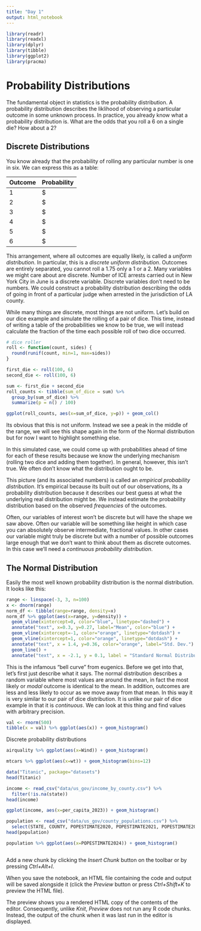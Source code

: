 ```yaml
---
title: "Day 1"
output: html_notebook
---
```



```r
library(readr)
library(readxl)
library(dplyr)
library(tibble)
library(ggplot2)
library(pracma)
```


# Probability Distributions

The fundamental object in statistics is the probability distribution. A probability distribution describes the liklihood of observing a particular outcome in some unknown process. In practice, you already know what a probability distribution is. What are the odds that you roll a 6 on a single die? How about a 2?

## Discrete Distributions

You know already that the probability of rolling any particular number is one in six. We can express this as a table:

| Outcome | Probability |
| ------- | ----------- |
| 1       | $\frac{1}{6}|
| 2       | $\frac{1}{6}|
| 3       | $\frac{1}{6}|
| 4       | $\frac{1}{6}|
| 5       | $\frac{1}{6}|
| 6       | $\frac{1}{6}|

This arrangement, where all outcomes are equally likely, is called a *uniform distribution*. In particular, this is a *discrete uniform distribution*. Outcomes are entirely separated, you cannot roll a 1.75 only a 1 or a 2. Many variables we might care about are discrete. Number of ICE arrests carried out in New York City in June is a discrete variable. Discrete variables don't need to be numbers. We could construct a probability distribution describing the odds of going in front of a particular judge when arrested in the jurisdiction of LA county.

While many things are discrete, most things are not uniform. Let's build on our dice example and simulate the rolling of a pair of dice. This time, instead of writing a table of the probabilities we know to be true, we will instead calculate the fraction of the time each possible roll of two dice occurred.

```r
# dice roller
roll <- function(count, sides) {
  round(runif(count, min=1, max=sides))
}

first_die <- roll(100, 6)
second_die <- roll(100, 6)

sum <- first_die + second_die
roll_counts <- tibble(sum_of_dice = sum) %>% 
  group_by(sum_of_dice) %>% 
  summarize(p = n() / 100)

ggplot(roll_counts, aes(x=sum_of_dice, y=p)) + geom_col()
```

Its obvious that this is not uniform. Instead we see a peak in the middle of the range, we will see this shape again in the form of the Normal distribution but for now I want to highlight something else.

In this simulated case, we could come up with probabilities ahead of time for each of these results because we know the underlying mechanism (rolling two dice and adding them together). In general, however, this isn't true. We often don't know what the distribution ought to be.

This picture (and its associated numbers) is called an *empirical probability distribution*. It's empirical because its built out of our observations, its a probability distribution because it describes our best guess at what the underlying real distribution might be. We instead estimate the probability distribution based on the observed *frequencies* of the outcomes.

Often, our variables of interest won't be discrete but will have the shape we saw above. Often our variable will be something like height in which case you can absolutely observe intermediate, fractional values. In other cases our variable might truly be discrete but with a number of possible outcomes large enough that we don't want to think about them as discrete outcomes. In this case we'll need a *continuous probability distribution*.

## The Normal Distribution

Easily the most well known probability distribution is the normal distribution. It looks like this:

```r
range <- linspace(-3, 3, n=100)
x <- dnorm(range)
norm_df <- tibble(range=range, density=x)
norm_df %>% ggplot(aes(x=range, y=density)) +
  geom_vline(xintercept=0, color="blue", linetype="dashed") +
  annotate("text", x=0.3, y=0.27, label="Mean", color="blue") +
  geom_vline(xintercept=-1, color="orange", linetype="dotdash") + 
  geom_vline(xintercept=1, color="orange", linetype="dotdash") +
  annotate("text", x = 1.4, y=0.36, color="orange", label="Std. Dev.") +
  geom_line() +
  annotate("text", x = -2.1, y = 0.1, label = "Standard Normal Distribution", angle=45)
```

This is the infamous "bell curve" from eugenics. Before we get into that, let's first just describe what it says. The normal distribution describes a random variable where most values are around the mean, in fact the most likely or *modal* outcome is identical to the mean. In addition, outcomes are less and less likely to occur as we move away from that mean. In this way it is very similar to our pair of dice distribution. It is unlike our pair of dice example in that it is *continuous*. We can look at this thing and find values with arbitrary precision.



```r
val <- rnorm(500)
tibble(x = val) %>% ggplot(aes(x)) + geom_histogram()
```

Discrete probability distributions

```r
airquality %>% ggplot(aes(x=Wind)) + geom_histogram()
```

```r
mtcars %>% ggplot(aes(x=wt)) + geom_histogram(bins=12)
```

```r
data("Titanic", package="datasets")
head(Titanic)
```



```r
income <- read_csv("data/us_gov/income_by_county.csv") %>%
  filter(!is.na(state))
head(income)

ggplot(income, aes(x=per_capita_2023)) + geom_histogram()
```

```r
population <- read_csv("data/us_gov/county_populations.csv") %>%
  select(STATE, COUNTY, POPESTIMATE2020, POPESTIMATE2021, POPESTIMATE2022, POPESTIMATE2023, POPESTIMATE2024)
head(population)

population %>% ggplot(aes(x=POPESTIMATE2024)) + geom_histogram()
```

```r

```
Add a new chunk by clicking the *Insert Chunk* button on the toolbar or by pressing *Ctrl+Alt+I*.

When you save the notebook, an HTML file containing the code and output will be saved alongside it (click the *Preview* button or press *Ctrl+Shift+K* to preview the HTML file).

The preview shows you a rendered HTML copy of the contents of the editor. Consequently, unlike *Knit*, *Preview* does not run any R code chunks. Instead, the output of the chunk when it was last run in the editor is displayed.
